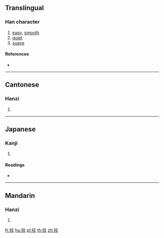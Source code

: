 {{character info/new}}
==Translingual==

===Han character===
{{Han char|rn=64|rad=手|as=08|sn=11|four=59089|canj=QFF|ids=⿰扌炎}}

# [[easy]], [[smooth]]
# [[quiet]]
# [[suave]]

====References====
* {{Han ref|kx=0438.080|dkj=12270|dj=0788.060|hdz=31906.060|uh=639E|ud=25502|bh=D56C|bd=54636}}

----

==Cantonese==

===Hanzi===
{{yue-hanzi|jyut=[[sim3]]|y=sim3}}

# {{defn|lang=yue|sort=手08}}

----

==Japanese==

===Kanji===
{{ja-kanji|grade=|rs=手08}}

# {{defn|lang=ja|sort=手08}}

====Readings====
* {{ja-readings|on=[[えん]] (en), [[せん]] (sen)|kun=[[のべる]] (noberu)}}

----

==Mandarin==

===Hanzi===
{{cmn-hanzi|pin=[[shàn]] ([[shan4]]), [[yàn]] ([[yan4]])|wg=shan<sup>4</sup>, yen<sup>4</sup>}}

# {{defn|lang=cmn|sort=手08}}

[[fr:掞]]
[[hu:掞]]
[[pl:掞]]
[[th:掞]]
[[zh:掞]]